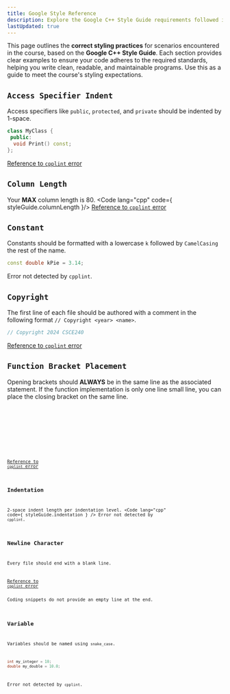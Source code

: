 ```yaml
---
title: Google Style Reference
description: Explore the Google C++ Style Guide requirements followed in CSCE240, including naming conventions, formatting rules, and best practices.
lastUpdated: true
---
```


This page outlines the **correct styling practices** for scenarios encountered in the course, 
based on the **Google C++ Style Guide**. Each section provides clear examples to ensure your 
code adheres to the required standards, helping you write clean, readable, and maintainable 
programs. Use this as a guide to meet the course's styling expectations.


## `Access Specifier Indent` <Badge text="Detected" variant="success"  size="medium" aria-label="error detected"/>
Access specifiers like `public`, `protected`, and `private` should be indented by 1-space.
```cpp title="myclass.h"
class MyClass {
 public:
  void Print() const;
};
```
[Reference to `cpplint` error](./cpplint-reference#access-specifier-indent)

## `Column Length` <Badge text="Detected" variant="success"  size="medium" aria-label="error detected"/>
Your **MAX** column length is 80.
<Code lang="cpp"  code={ styleGuide.columnLength }/>
[Reference to `cpplint` error](./cpplint-reference#column-length)

## `Constant` <Badge text="Not Detected" variant="danger"  size="medium" aria-label="error not detected"/>
Constants should be formatted with a lowercase `k` followed by `CamelCasing` the rest of the name.
```cpp
const double kPie = 3.14;
```
Error not detected by `cpplint`.

## `Copyright` <Badge text="Detected" variant="success"  size="medium" aria-label="error detected"/>
The first line of each file should be authored with a comment in the following format `// Copyright <year> <name>`.
```cpp
// Copyright 2024 CSCE240
```
[Reference to `cpplint` error](./cpplint-reference#copyright)

## `Function Bracket Placement` <Badge text="Detected" variant="success"  size="medium" aria-label="error detected"/>
Opening brackets should **ALWAYS** be in the same line as the associated statement. If the function implementation is only 
one line small line, you can place the closing bracket on the same line.

<Tabs>

<TabItem label="Single-Line" icon="seti:cpp">
    <Code lang="cpp" code={ styleGuide.funcBrackets1 } />
</TabItem>

<TabItem label="Multi-Line" icon="seti:cpp">
    <Code lang="cpp" code={ styleGuide.funcBrackets2 } />
</TabItem>

</Tabs>

[Reference to `cpplint` error](./cpplint-reference#function-bracket-placement)

## `Indentation` <Badge text="Not Detected" variant="danger"  size="medium" aria-label="error not detected"/>
2-space indent length per indentation level.
<Code lang="cpp" code={ styleGuide.indentation } />
Error not detected by `cpplint`.

## `Newline Character` <Badge text="Detected" variant="success"  size="medium" aria-label="error detected"/>
Every file should end with a blank line.

[Reference to `cpplint` error](./cpplint-reference#newline-character)
<Aside type="caution">Coding snippets do not provide an empty line at the end.</Aside>

## `Variable` <Badge text="Not Detected" variant="danger"  size="medium" aria-label="error not detected"/>
Variables should be named using `snake_case`.
```cpp
int my_integer = 10;
double my_double = 10.0;
```
Error not detected by `cpplint`.